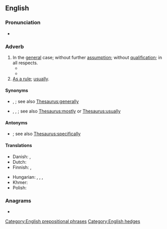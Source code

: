 ==English==

===Pronunciation===
* {{audio|en|en-us-in general.ogg|Audio (US)}}

===Adverb===
{{head|en|adverb}}

# In the [[general]] case; without further [[assumption]]; without [[qualification]]; in all respects.
#* {{quote-book|en|year=c. 1608|authorlink=William Shakespeare|first=William|last=Shakespeare|title={{w|Pericles}}|others=act V, scene 1|url=http://www.opensourceshakespeare.org/views/plays/play_view.php?WorkID=pericles&Scope=entire&pleasewait=1&msg=pl|passage=Thou art a grave and noble counsellor,<br />Most wise '''in general''':}}
#* {{quote-book|en|year=c. 1601|authorlink=William Shakespeare|first=William|last=Shakespeare|title={{w|Troilus and Cressida}}|others=act IV, scene 5|url=http://www.opensourceshakespeare.org/views/plays/play_view.php?WorkID=troilus&Scope=entire&pleasewait=1&msg=pl|passage=Yet is the kindness but particular;<br />’Twere better she were kiss’d '''in general'''.}}
# [[as a rule|As a rule]]; [[usually]].

====Synonyms====
* {{sense|in the general case}} {{l|en|as a whole}}, {{l|en|generally}}; see also [[Thesaurus:generally]]
* {{sense|as a rule}} {{l|en|chiefly}}, {{l|en|generally}}, {{l|en|normally}}; see also [[Thesaurus:mostly]] or [[Thesaurus:usually]]

====Antonyms====
* {{sense|in the general case}} {{l|en|in particular}}; see also [[Thesaurus:specifically]]

====Translations====
{{trans-top|in the general case}}
* Danish: {{t|da|generelt}}, {{t|da|generelt set}}
* Dutch: {{t|nl|in het algemeen}}
* Finnish: {{t+|fi|yleensä}}, {{t+|fi|yleisesti}}
{{trans-mid}}
* Hungarian: {{t|hu|általánosságban}}, {{t|hu|összességében}}, {{t|hu|egészében véve}}, {{t+|hu|alapjában véve}}
* Khmer: {{t|km|ជាទូទៅ|tr=cie tuu təv|sc=Khmr}}
* Polish: {{t+|pl|w ogóle}}
{{trans-bottom}}

{{trans-see|generally}}

===Anagrams===
* {{anagrams|en|a=aeegilnnr|e-learning|eLearning}}

[[Category:English prepositional phrases]]
[[Category:English hedges]]